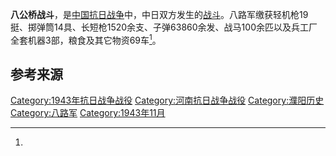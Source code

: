{{Infobox Military Conflict
|campaign=
|image=
|caption=
|conflict=八公桥战斗
|date=1943年11月16日－17日
|place=[[山东省|山东省]][[濮县|濮县]]（今河南省濮城）八公桥
|result=
|combatant1=国民革命军第八路军冀鲁豫军区第2军分区第7、8团及地方武装
|combatant2=“伪”军第二方面军总部
|commander1=
|commander2=
|strength1=
|strength2=
|casualties1=
|casualties2=2150余<ref name="军事科学院">《中国人民解放军全史》军事历史研究部 编，军事科学出版社，2000年，ISBN 7-80137-315-4，卷“中国人民解放军战役战斗总览”。</ref>
|}}

'''八公桥战斗'''，是[[中国抗日战争|中国抗日战争]]中，中日双方发生的[[战斗|战斗]]。八路军缴获轻机枪19挺、掷弹筒14具、长短枪1520余支、子弹63860余发、战马100余匹以及兵工厂全套机器3部，粮食及其它物资69车<ref name="军事科学院" />。

== 参考来源 ==
{{reflist}}

{{战争小作品}}
{{中国抗日战争中共战役战斗}}

[[Category:1943年抗日战争战役|Category:1943年抗日战争战役]]
[[Category:河南抗日战争战役|Category:河南抗日战争战役]]
[[Category:濮阳历史|Category:濮阳历史]]
[[Category:八路军|Category:八路军]]
[[Category:1943年11月|Category:1943年11月]]